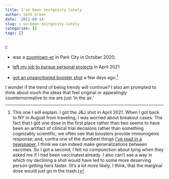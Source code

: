 ```yaml
---
title: I've been zeitgeisty lately
author: Seth Green
date: '2021-09-14'
slug: i-ve-been-zeitgeisty-lately
categories: []
tags: []
---
```


I:

* was a [zoomtown-er](https://www.fastcompany.com/90564796/zoom-towns-are-exploding-in-the-west) in Park City in  October 2020;

* [left my job to pursue personal projects](https://www.nytimes.com/2021/04/21/technology/welcome-to-the-yolo-economy.html) in April 2021

* [got an unsanctioned booster shot](https://www.nytimes.com/2021/09/14/us/politics/coronavirus-booster-shots.html) a few days ago.^[This one I will explain. I got the J&J shot in April 2021. When I got back to NY in August from traveling, I was worried about breakout cases. The fact that I got one dose in the first place rather than two seems to have been an artifact of clinical trial decisions rather than something cognizably scientific; we often see that boosters provide immunogenic response; and, contra one of the dumbest things [I've read in a newspaper](https://www.nytimes.com/live/2021/02/03/world/covid-19-coronavirus#astrazeneca-coronavirus-vaccine), I think we can indeed make generalizations between vaccines. So I got a second; I felt no compunction about lying when they asked me if I had been vaccinated already. I also can't see a way in which my declining a shot would have led to some more deserving person getting hers faster. (It's a lot more likely, I think, that the marginal dose would just go in the trash.)]

I wonder if the trend of being trendy will continue? I also am prompted to think about much the ideas that feel original or appealingly counternormative to me are just 'in the air.'
